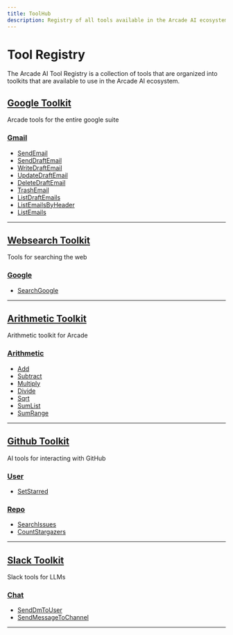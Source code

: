 ```yaml
---
title: ToolHub
description: Registry of all tools available in the Arcade AI ecosystem
---
```


# Tool Registry

The Arcade AI Tool Registry is a collection of tools that are organized into toolkits that are available to use in the Arcade AI ecosystem.

## [Google Toolkit](./toolhub/google.mdx)

Arcade tools for the entire google suite

### [Gmail](./toolhub/google/gmail.mdx)

- [SendEmail](./toolhub/google/gmail.mdx#sendemail)
- [SendDraftEmail](./toolhub/google/gmail.mdx#senddraftemail)
- [WriteDraftEmail](./toolhub/google/gmail.mdx#writedraftemail)
- [UpdateDraftEmail](./toolhub/google/gmail.mdx#updatedraftemail)
- [DeleteDraftEmail](./toolhub/google/gmail.mdx#deletedraftemail)
- [TrashEmail](./toolhub/google/gmail.mdx#trashemail)
- [ListDraftEmails](./toolhub/google/gmail.mdx#listdraftemails)
- [ListEmailsByHeader](./toolhub/google/gmail.mdx#listemailsbyheader)
- [ListEmails](./toolhub/google/gmail.mdx#listemails)

---

## [Websearch Toolkit](./toolhub/websearch.mdx)

Tools for searching the web

### [Google](./toolhub/websearch/google.mdx)

- [SearchGoogle](./toolhub/websearch/google.mdx#searchgoogle)

---

## [Arithmetic Toolkit](./toolhub/arithmetic.mdx)

Arithmetic toolkit for Arcade

### [Arithmetic](./toolhub/arithmetic/arithmetic.mdx)

- [Add](./toolhub/arithmetic/arithmetic.mdx#add)
- [Subtract](./toolhub/arithmetic/arithmetic.mdx#subtract)
- [Multiply](./toolhub/arithmetic/arithmetic.mdx#multiply)
- [Divide](./toolhub/arithmetic/arithmetic.mdx#divide)
- [Sqrt](./toolhub/arithmetic/arithmetic.mdx#sqrt)
- [SumList](./toolhub/arithmetic/arithmetic.mdx#sumlist)
- [SumRange](./toolhub/arithmetic/arithmetic.mdx#sumrange)

---

## [Github Toolkit](./toolhub/github.mdx)

AI tools for interacting with GitHub

### [User](./toolhub/github/user.mdx)

- [SetStarred](./toolhub/github/user.mdx#setstarred)
### [Repo](./toolhub/github/repo.mdx)

- [SearchIssues](./toolhub/github/repo.mdx#searchissues)
- [CountStargazers](./toolhub/github/repo.mdx#countstargazers)

---

## [Slack Toolkit](./toolhub/slack.mdx)

Slack tools for LLMs

### [Chat](./toolhub/slack/chat.mdx)

- [SendDmToUser](./toolhub/slack/chat.mdx#senddmtouser)
- [SendMessageToChannel](./toolhub/slack/chat.mdx#sendmessagetochannel)

---
